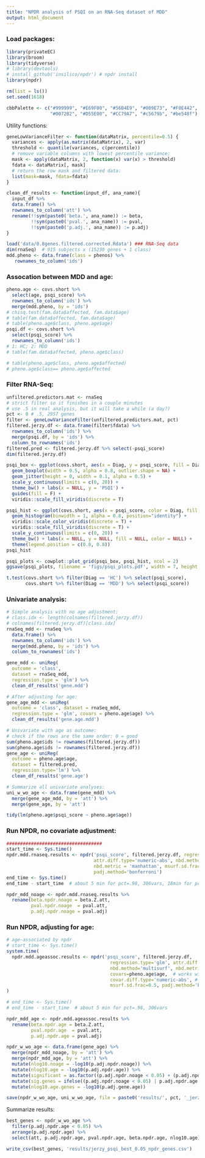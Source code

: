 ```yaml
---
title: "NPDR analysis of PSQI on an RNA-Seq dataset of MDD"
output: html_document
---
```


### Load packages:

```r
library(privateEC)
library(broom)
library(tidyverse)
# library(devtools)
# install_github('insilico/npdr') # npdr install
library(npdr)

rm(list = ls())
set.seed(1618)

cbbPalette <- c("#999999", "#E69F00", "#56B4E9", "#009E73", "#F0E442", 
                "#0072B2", "#D55E00", "#CC79A7", "#c5679b", "#be548f")
```


Utility functions:

```r
geneLowVarianceFilter <- function(dataMatrix, percentile=0.5) {
  variances <- apply(as.matrix(dataMatrix), 2, var)
  threshold <- quantile(variances, c(percentile))
  # remove variable columns with lowest percentile variance:
  mask <- apply(dataMatrix, 2, function(x) var(x) > threshold)
  fdata <- dataMatrix[, mask]
  # return the row mask and filtered data:
  list(mask=mask, fdata=fdata)
}

clean_df_results <- function(input_df, ana_name){
  input_df %>%
  data.frame() %>%
  rownames_to_column('att') %>%
  rename(!!sym(paste0('beta.', ana_name)) := beta,
         !!sym(paste0('pval.', ana_name)) := pval,
         !!sym(paste0('p.adj.', ana_name)) := p.adj)
}

load('data/0.8genes.filtered.corrected.Rdata') ### RNA-Seq data
dim(rnaSeq)  # 915 subjects x (15230 genes + 1 class)
mdd.pheno <- data.frame(class = phenos) %>% 
   rownames_to_column('ids')

```



### Assocation between MDD and age:

```r
pheno.age <- covs.short %>%
  select(age, psqi_score) %>%
  rownames_to_column('ids') %>%
  merge(mdd.pheno, by = 'ids')
# chisq.test(fam.data$affected, fam.data$age)
# table(fam.data$affected, fam.data$age)
# table(pheno.age$class, pheno.age$age)
psqi.df <- covs.short %>% 
  select(psqi_score) %>%
  rownames_to_column('ids') 
# 1: HC; 2: MDD
# table(fam.data$affected, pheno.age$class)

# table(pheno.age$class, pheno.age$affected)
# pheno.age$class== pheno.age$affected
```


### Filter RNA-Seq:

```r
unfiltered.predictors.mat <- rnaSeq
# strict filter so it finishes in a couple minutes
# use .5 in real analysis, but it will take a while (a day?)
pct <- 0 # .5, 2957 genes 
filter <- geneLowVarianceFilter(unfiltered.predictors.mat, pct)
filtered.jerzy.df <- data.frame(filter$fdata) %>%
  rownames_to_column('ids') %>%
  merge(psqi.df, by = 'ids') %>%
  column_to_rownames('ids')
filtered.pred <- filtered.jerzy.df %>% select(-psqi_score)
dim(filtered.jerzy.df)
```


```r
psqi_box <- ggplot(covs.short, aes(x = Diag, y = psqi_score, fill = Diag)) + 
  geom_boxplot(width = 0.5, alpha = 0.8, outlier.shape = NA) + 
  geom_jitter(height = 0, width = 0.1, alpha = 0.5) +
  scale_y_continuous(limits = c(0, 20)) +
  theme_bw() + labs(x = NULL, y = 'PSQI') +
  guides(fill = F) +
  viridis::scale_fill_viridis(discrete = T) 

psqi_hist <- ggplot(covs.short, aes(x = psqi_score, color = Diag, fill = Diag)) + 
  geom_histogram(binwidth = 1, alpha = 0.8, position="identity") +
  viridis::scale_color_viridis(discrete = T) +
  viridis::scale_fill_viridis(discrete = T) +
  scale_y_continuous(limits = c(0, 20)) +
  theme_bw() + labs(x = NULL, y = NULL, fill = NULL, color = NULL) +
  theme(legend.position = c(0.8, 0.8))
psqi_hist

psqi_plots <- cowplot::plot_grid(psqi_box, psqi_hist, ncol = 2)
ggsave(psqi_plots, filename = 'figs/psqi_plots.pdf', width = 7, height = 3)

t.test(covs.short %>% filter(Diag == 'HC') %>% select(psqi_score),
       covs.short %>% filter(Diag == 'MDD') %>% select(psqi_score))
```


### Univariate analysis:

```r
# Simple analysis with no age adjustment:
# class.idx <- length(colnames(filtered.jerzy.df))
# colnames(filtered.jerzy.df)[class.idx]
rnaSeq_mdd <- rnaSeq %>%
  data.frame() %>%
  rownames_to_column('ids') %>%
  merge(mdd.pheno, by = 'ids') %>%
  column_to_rownames('ids')

gene_mdd <- uniReg(
  outcome = 'class', 
  dataset = rnaSeq_mdd, 
  regression.type = 'glm') %>%
  clean_df_results('gene.mdd')

# After adjusting for age:
gene_age_mdd <- uniReg(
  outcome = 'class', dataset = rnaSeq_mdd, 
  regression.type = 'glm', covars = pheno.age$age) %>%
  clean_df_results('gene.age.mdd')

# Univariate with age as outcome:
# check if the rows are the same order: 0 = good
sum(pheno.age$ids != rownames(filtered.jerzy.df))
sum(pheno.age$ids != rownames(filtered.jerzy.df))
gene_age <- uniReg(
  outcome = pheno.age$age,
  dataset = filtered.pred,
  regression.type='lm') %>%
  clean_df_results('gene.age')

# Summarize all univariate analyses:
uni_w_wo_age <- data.frame(gene_mdd) %>%
  merge(gene_age_mdd, by = 'att') %>%
  merge(gene_age, by = 'att')

```

```r
tidy(lm(pheno.age$psqi_score ~ pheno.age$age))
```


### Run NPDR, no covariate adjustment:

```r
################################### 
start_time <- Sys.time()
npdr.mdd.rnaseq.results <- npdr('psqi_score', filtered.jerzy.df, regression.type='glm',
                                attr.diff.type='numeric-abs', nbd.method='multisurf', 
                                nbd.metric = 'manhattan', msurf.sd.frac=0.5,
                                padj.method='bonferroni')
end_time <- Sys.time()
end_time - start_time  # about 5 min for pct=.98, 306vars, 18min for pct=.9 and 1524 vars

npdr_mdd_noage <- npdr.mdd.rnaseq.results %>%
  rename(beta.npdr.noage = beta.Z.att,
         pval.npdr.noage  = pval.att,
         p.adj.npdr.noage = pval.adj)
```

### Run NPDR, adjusting for age:

```r
# age-associated by npdr
# start_time <- Sys.time()
system.time(
  npdr.mdd.ageassoc.results <- npdr('psqi_score', filtered.jerzy.df, 
                                      regression.type='glm', attr.diff.type='numeric-abs',
                                      nbd.method='multisurf', nbd.metric = 'manhattan',
                                      covars=pheno.age$age,  # works with age.covar.mat as well
                                      covar.diff.type='numeric-abs', # for categorical covar like age
                                      msurf.sd.frac=0.5, padj.method='bonferroni')
)

# end_time <- Sys.time()
# end_time - start_time  # about 5 min for pct=.98, 306vars

npdr_mdd_age <- npdr.mdd.ageassoc.results %>%
  rename(beta.npdr.age = beta.Z.att,
         pval.npdr.age  = pval.att,
         p.adj.npdr.age = pval.adj)
```


```r
npdr_w_wo_age <- data.frame(gene_age) %>%
  merge(npdr_mdd_noage, by = 'att') %>%
  merge(npdr_mdd_age, by = 'att') %>%
  mutate(nlog10.noage = -log10(p.adj.npdr.noage)) %>%
  mutate(nlog10.age = -log10(p.adj.npdr.age)) %>%
  mutate(significant = as.factor((p.adj.npdr.noage < 0.05) + (p.adj.npdr.age < 0.05))) %>%
  mutate(sig.genes = ifelse((p.adj.npdr.noage < 0.05) | p.adj.npdr.age < 0.05, att, NA)) %>%
  mutate(nlog10.age.genes = -log10(p.adj.gene.age))

save(npdr_w_wo_age, uni_w_wo_age, file = paste0('results/', pct, '_jerzy_psqi_mdd_results.Rdata'))
```


Summarize results:

```r
best_genes <- npdr_w_wo_age %>%
  filter(p.adj.npdr.age < 0.05) %>%
  arrange(p.adj.npdr.age) %>%
  select(att, p.adj.npdr.age, pval.npdr.age, beta.npdr.age, nlog10.age)

write_csv(best_genes, 'results/jerzy_psqi_best_0.05_npdr_genes.csv')
```


